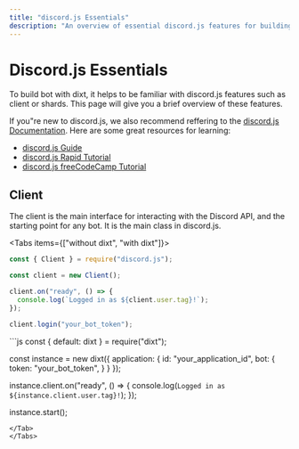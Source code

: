 ```yaml
---
title: "discord.js Essentials"
description: "An overview of essential discord.js features for building bot"
---
```



# Discord.js Essentials

To build bot with dixt, it helps to be familiar with discord.js features such as client or shards. This page will give you a brief overview of these features.

If you"re new to discord.js, we also recommend reffering to the [discord.js Documentation](https://discord.js.org/#/docs/main/stable/general/welcome). Here are some great resources for learning:
- [discord.js Guide](https://discordjs.guide)
- [discord.js Rapid Tutorial](https://ravbug.com/tutorials/discordjs)
- [discord.js freeCodeCamp Tutorial](https://www.freecodecamp.org/news/create-a-discord-bot-with-javascript-nodejs)

## Client

The client is the main interface for interacting with the Discord API, and the starting point for any bot. It is the main class in discord.js.

<Tabs items={["without dixt", "with dixt"]}>
<Tab>
```js
const { Client } = require("discord.js");

const client = new Client();

client.on("ready", () => {
  console.log(`Logged in as ${client.user.tag}!`);
});

client.login("your_bot_token");
```
</Tab>
<Tab>
```js
const { default: dixt } = require("dixt");

const instance = new dixt({
  application: {
    id: "your_application_id",
    bot: {
      token: "your_bot_token",
    }
  }
});

instance.client.on("ready", () => {
  console.log(`Logged in as ${instance.client.user.tag}!`);
});

instance.start();
```
</Tab>
</Tabs>
